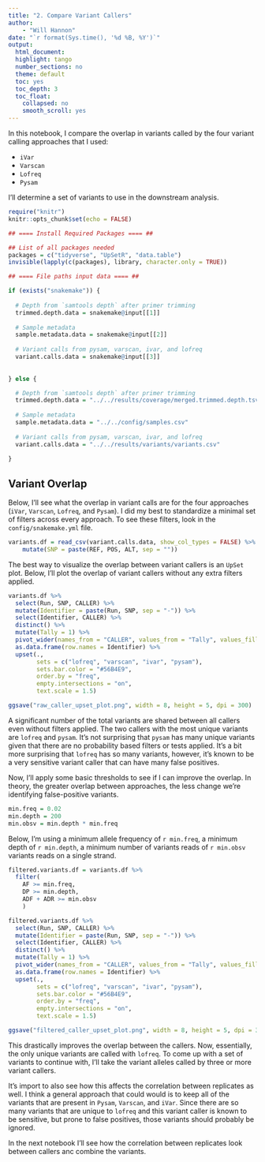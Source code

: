 ```yaml
---
title: "2. Compare Variant Callers"
author:
    - "Will Hannon"
date: "`r format(Sys.time(), '%d %B, %Y')`"
output: 
  html_document:
  highlight: tango
  number_sections: no
  theme: default
  toc: yes
  toc_depth: 3
  toc_float:
    collapsed: no
    smooth_scroll: yes
---
```


In this notebook, I compare the overlap in variants called by the four variant calling approaches that I used: 

- `iVar`
- `Varscan`
- `Lofreq`
- `Pysam`

I'll determine a set of variants to use in the downstream analysis. 

```r
require("knitr")
knitr::opts_chunk$set(echo = FALSE)
```

```r

## ==== Install Required Packages ==== ##

## List of all packages needed
packages = c("tidyverse", "UpSetR", "data.table")
invisible(lapply(c(packages), library, character.only = TRUE))

```

```r

## ==== File paths input data ==== ##

if (exists("snakemake")) {
  
  # Depth from `samtools depth` after primer trimming
  trimmed.depth.data = snakemake@input[[1]]
  
  # Sample metadata
  sample.metadata.data = snakemake@input[[2]]
  
  # Variant calls from pysam, varscan, ivar, and lofreq
  variant.calls.data = snakemake@input[[3]]
  
  
} else {

  # Depth from `samtools depth` after primer trimming
  trimmed.depth.data = "../../results/coverage/merged.trimmed.depth.tsv"
  
  # Sample metadata
  sample.metadata.data = "../../config/samples.csv"
  
  # Variant calls from pysam, varscan, ivar, and lofreq
  variant.calls.data = "../../results/variants/variants.csv"
  
}

```

## Variant Overlap 

Below, I'll see what the overlap in variant calls are for the four approaches (`iVar`, `Varscan`, `Lofreq`, and `Pysam`). I did my best to standardize a minimal set of filters across every approach. To see these filters, look in the `config/snakemake.yml` file. 

```r

variants.df = read_csv(variant.calls.data, show_col_types = FALSE) %>% 
    mutate(SNP = paste(REF, POS, ALT, sep = "")) 

```

The best way to visualize the overlap between variant callers is an `UpSet` plot. Below, I'll plot the overlap of variant callers without any extra filters applied.

```r

variants.df %>% 
  select(Run, SNP, CALLER) %>% 
  mutate(Identifier = paste(Run, SNP, sep = "-")) %>% 
  select(Identifier, CALLER) %>% 
  distinct() %>% 
  mutate(Tally = 1) %>% 
  pivot_wider(names_from = "CALLER", values_from = "Tally", values_fill = 0) %>% 
  as.data.frame(row.names = Identifier) %>%
  upset(., 
        sets = c("lofreq", "varscan", "ivar", "pysam"),
        sets.bar.color = "#56B4E9",
        order.by = "freq",
        empty.intersections = "on",
        text.scale = 1.5)

ggsave("raw_caller_upset_plot.png", width = 8, height = 5, dpi = 300)

```

A significant number of the total variants are shared between all callers even without filters applied. The two callers with the most unique variants are `lofreq` and `pysam`. It's not surprising that `pysam` has many unique variants given that there are no probability based filters or tests applied. It's a bit more surprising that `lofreq` has so many variants, however, it's known to be a very sensitive variant caller that can have many false positives. 

Now, I'll apply some basic thresholds to see if I can improve the overlap. In theory, the greater overlap between approaches, the less change we're identifying false-positive variants. 

```r

min.freq = 0.02
min.depth = 200
min.obsv = min.depth * min.freq

```

Below, I'm using a minimum allele frequency of `r min.freq`, a minimum depth of `r min.depth`, a minimum number of variants reads of `r min.obsv` variants reads on a single strand.

```r

filtered.variants.df = variants.df %>% 
  filter(
    AF >= min.freq,
    DP >= min.depth,
    ADF + ADR >= min.obsv
    )

filtered.variants.df %>% 
  select(Run, SNP, CALLER) %>% 
  mutate(Identifier = paste(Run, SNP, sep = "-")) %>% 
  select(Identifier, CALLER) %>% 
  distinct() %>% 
  mutate(Tally = 1) %>% 
  pivot_wider(names_from = "CALLER", values_from = "Tally", values_fill = 0) %>% 
  as.data.frame(row.names = Identifier) %>%
  upset(., 
        sets = c("lofreq", "varscan", "ivar", "pysam"),
        sets.bar.color = "#56B4E9",
        order.by = "freq",
        empty.intersections = "on",
        text.scale = 1.5)

ggsave("filtered_caller_upset_plot.png", width = 8, height = 5, dpi = 300)

```

This drastically improves the overlap between the callers. Now, essentially, the only unique variants are called with `lofreq`. To come up with a set of variants to continue with, I'll take the variant alleles called by three or more variant callers. 

It's import to also see how this affects the correlation between replicates as well. I think a general approach that could would is to keep all of the variants that are present in `Pysam`, `Varscan`, and `iVar`. Since there are so many variants that are unique to `lofreq` and this variant caller is known to be sensitive, but prone to false positives, those variants should probably be ignored. 

In the next notebook I'll see how the correlation between replicates look between callers anc combine the variants. 


